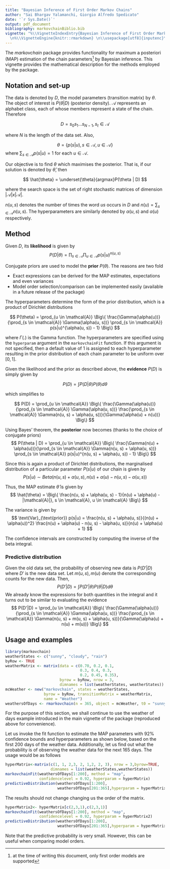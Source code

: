```yaml
---
title: "Bayesian Inference of First Order Markov Chains"
author: "Sai Bhargav Yalamanchi, Giorgio Alfredo Spedicato"
date: '`r Sys.Date()`'
output: pdf_document
bibliography: markovchainBiblio.bib
vignette: "%\\VignetteIndexEntry{Bayesian Inference of First Order Markov Chains}
  \n%\\VignetteEngine{knitr::rmarkdown} \n\\usepackage[utf8]{inputenc}\n"
---
```


The _markovchain_ package provides functionality for maximum a posteriori (MAP) estimation of the chain parameters^[at the time of writing this document, only first order models are supported] by Bayesian inference. This vignette provides the mathematical description for the methods employed by the package. 

## Notation and set-up

The data is denoted by $D$, the model parameters (transition matrix) by $\theta$. The object of interest is $P(\theta | D)$ (posterior density). $\mathcal{A}$ represents an alphabet class, each of whose members represent a state of the chain. Therefore

$$ D = s_0 s_1 ... s_{N-1}, s_t \in \mathcal{A} $$

where $N$ is the length of the data set. Also, 

$$ \theta = \{p(s|u), s \in \mathcal{A}, u \in \mathcal{A}  \} $$ 
where $\sum_{s \in \mathcal{A}} p(s|u) = 1$ for each $u \in \mathcal{A}$.

Our objective is to find $\theta$ which maximises the posterior. That is, if our solution is denoted by $\hat{\theta}$, then

$$ \hat{\theta} = \underset{\theta}{argmax}P(\theta | D) $$

where the search space is the set of right stochastic matrices of dimension $|\mathcal{A}|x|\mathcal{A}|$.

$n(u, s)$ denotes the number of times the word $us$ occurs in $D$ and $n(u)=\sum_{s \in \mathcal{A}}n(u, s)$. The hyperparameters are similarly denoted by $\alpha(u, s)$ and $\alpha(u)$ respectively.

## Method
Given $D$, its __likelihood__ is given by
$$ P(D|\theta) = \prod_{s \in \mathcal{A}} \prod_{u \in \mathcal{A}} p(s|u)^{n(u, s)}$$

Conjugate priors are used to model the __prior__ $P(\theta)$. The reasons are two fold 

* Exact expressions can be derived for the MAP estimates, expectations and even variances
* Model order selection/comparison can be implemented easily (available in a future release of the package)

The hyperparameters determine the form of the prior distribution, which is a product of Dirichlet distributions

$$ P(\theta) = \prod_{u \in \mathcal{A}} \Big\{ \frac{\Gamma(\alpha(u))}{\prod_{s \in \mathcal{A}} \Gamma(\alpha(u, s))} \prod_{s \in \mathcal{A}} p(s|u)^{\alpha(u, s)) - 1} \Big\} $$

where $\Gamma(.)$ is the Gamma function. The hyperparameters are specified using the `hyperparam` argument in the `markovchainFit` function. If this argument is not specified, then a default value of 1 is assigned to each hyperparameter resulting in the prior distribution of each chain parameter to be uniform over $[0,1]$.

Given the likelihood and the prior as described above, the __evidence__ $P(D)$ is simply given by

$$ P(D) = \int P(D|\theta) P(\theta) d\theta  $$ 

which simplifies to 

$$ P(D) = \prod_{u \in \mathcal{A}} \Big\{ \frac{\Gamma(\alpha(u))}{\prod_{s \in \mathcal{A}} \Gamma(\alpha(u, s))} \frac{\prod_{s \in \mathcal{A}} \Gamma(n(u, s) + \alpha(u, s))}{\Gamma(\alpha(u) + n(u))} \Big\} $$

Using Bayes' theorem, the __posterior__ now becomes (thanks to the choice of conjugate priors)
$$ P(\theta | D) = \prod_{u \in \mathcal{A}} \Big\{ \frac{\Gamma(n(u) + \alpha(u))}{\prod_{s \in \mathcal{A}} \Gamma(n(u, s) + \alpha(u, s))} \prod_{s \in \mathcal{A}} p(s|u)^{n(u, s) + \alpha(u, s)) - 1} \Big\} $$

Since this is again a product of Dirichlet distributions, the marginalised distribution of a particular parameter $P(s|u)$ of our chain is given by 
$$ P(s|u) \sim Beta(n(u, s) + \alpha(u, s), n(u) + \alpha(u) - n(u, s) - \alpha(u, s))$$

Thus, the MAP estimate $\hat{\theta}$ is given by
$$ \hat{\theta} = \Big\{ \frac{n(u, s) + \alpha(u, s) - 1}{n(u) + \alpha(u) - |\mathcal{A}|}, s \in \mathcal{A}, u \in \mathcal{A} \Big\}  $$

The variance is given by
$$ \text{Var}_{\text{prior}} p(s|u) = \frac{n(u, s) + \alpha(u, s)}{(n(u) + \alpha(u))^2} \frac{n(u) + \alpha(u) - n(u, s) - \alpha(u, s)}{n(u) + \alpha(u) + 1} $$

The confidence intervals are constructed by computing the inverse of the beta integral. 

### Predictive distribution
Given the old data set, the probability of observing new data is $P(D'|D)$ where $D'$ is the new data set. Let $m(u, s), m(u)$ denote the corresponding counts for the new data. Then, 
$$ P(D'|D) = \int P(D' | \theta) P(\theta | D) d\theta $$
We already know the expressions for both quantities in the integral and it turns out to be similar to evaluating the evidence
$$ P(D'|D) = \prod_{u \in \mathcal{A}} \Big\{ \frac{\Gamma(\alpha(u))}{\prod_{s \in \mathcal{A}} \Gamma(\alpha(u, s))} \frac{\prod_{s \in \mathcal{A}} \Gamma(n(u, s) + m(u, s) + \alpha(u, s))}{\Gamma(\alpha(u) + n(u) + m(u))} \Big\} $$

## Usage and examples
```r
library(markovchain)
weatherStates <- c("sunny", "cloudy", "rain")
byRow <- TRUE
weatherMatrix <- matrix(data = c(0.70, 0.2, 0.1, 
                                 0.3, 0.4, 0.3, 
                                 0.2, 0.45, 0.35), 
                        byrow = byRow, nrow = 3, 
                        dimnames = list(weatherStates, weatherStates))
mcWeather <- new("markovchain", states = weatherStates, 
                 byrow = byRow, transitionMatrix = weatherMatrix, 
                 name = "Weather")      
weathersOfDays <- rmarkovchain(n = 365, object = mcWeather, t0 = "sunny")
```
For the purpose of this section, we shall continue to use the weather of days example introduced in the main vignette of the package (reproduced above for convenience).

Let us invoke the fit function to estimate the MAP parameters with 92% confidence bounds and hyperparameters as shown below, based on the first 200 days of the weather data. Additionally, let us find out what the probability is of observing the weather data for the next 165 days. The usage would be as follows
```r
hyperMatrix<-matrix(c(1, 1, 2,3, 2, 1,2, 2, 3), nrow = 3,byrow=TRUE,
                    dimnames = list(weatherStates,weatherStates))
markovchainFit(weathersOfDays[1:200], method = "map", 
               confidencelevel = 0.92, hyperparam = hyperMatrix)
predictiveDistribution(weathersOfDays[1:200], 
                       weathersOfDays[201:365],hyperparam = hyperMatrix)
```

The results should not change changing us the order of the matrix.

```r
hyperMatrix2<- hyperMatrix[c(2,3,1),c(2,3,1)]
markovchainFit(weathersOfDays[1:200], method = "map", 
               confidencelevel = 0.92, hyperparam = hyperMatrix2)
predictiveDistribution(weathersOfDays[1:200], 
                       weathersOfDays[201:365],hyperparam = hyperMatrix2)
```



Note that the predictive probability is very small. However, this can be useful when comparing model orders. 

